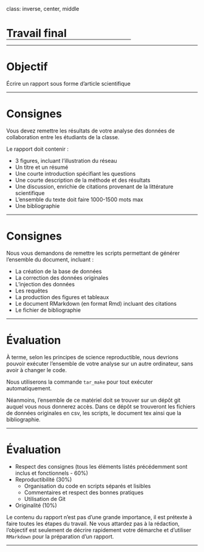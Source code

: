 class: inverse, center, middle

# Travail final

<hr width="65%" size="0.3" color="orange" style="margin-top:-20px;"></hr>

---

# Objectif

Écrire un rapport sous forme d'article scientifique

---

# Consignes

Vous devez remettre les résultats de votre analyse des données de collaboration entre les étudiants de la classe.

Le rapport doit contenir :

- 3 figures, incluant l'illustration du réseau
- Un titre et un résumé
- Une courte introduction spécifiant les questions
- Une courte description de la méthode et des résultats
- Une discussion, enrichie de citations provenant de la littérature scientifique
- L'ensemble du texte doit faire 1000-1500 mots max
- Une bibliographie

---

# Consignes

Nous vous demandons de remettre les scripts permettant de générer l'ensemble du document, incluant : 

- La création de la base de données
- La correction des données originales
- L'injection des données
- Les requêtes
- La production des figures et tableaux
- Le document RMarkdown (en format Rmd) incluant des citations
- Le fichier de bibliographie

---

# Évaluation

À terme, selon les principes de science reproductible, nous devrions pouvoir exécuter l'ensemble de votre analyse sur un autre ordinateur, sans avoir à changer le code. 

Nous utiliserons la commande `tar_make` pour tout exécuter automatiquement.

Néanmoins, l'ensemble de ce matériel doit se trouver sur un dépôt git auquel vous nous donnerez accès. Dans ce dépôt se trouveront les fichiers de données originales en csv, les scripts, le document tex ainsi que la bibliographie.

---

# Évaluation

- Respect des consignes (tous les éléments listés précédemment sont inclus et fonctionnels - 60%)
- Reproductibilité (30%)
  - Organisation du code en scripts séparés et lisibles
  - Commentaires et respect des bonnes pratiques 
  -  Utilisation de Git
- Originalité (10%)

Le contenu du rapport n'est pas d'une grande importance, il est prétexte à faire toutes les étapes du travail. Ne vous attardez pas à la rédaction, l'objectif est seulement de décrire rapidement votre démarche et d'utiliser `RMarkdown` pour la préparation d'un rapport. 

---